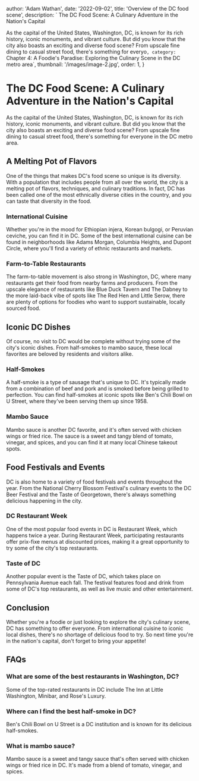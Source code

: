 
  author: 'Adam Wathan',
  date: '2022-09-02',
  title: 'Overview of the DC food scene',
  description: ` The DC Food Scene: A Culinary Adventure in the Nation's Capital

As the capital of the United States, Washington, DC, is known for its rich history, iconic monuments, and vibrant culture. But did you know that the city also boasts an exciting and diverse food scene? From upscale fine dining to casual street food, there's something for everyo`,
  category: `Chapter 4: A Foodie's Paradise: Exploring the Culinary Scene in the DC metro area`,
  thumbnail: '/images/image-2.jpg',
  order: 1,
}

        

# The DC Food Scene: A Culinary Adventure in the Nation's Capital

As the capital of the United States, Washington, DC, is known for its rich history, iconic monuments, and vibrant culture. But did you know that the city also boasts an exciting and diverse food scene? From upscale fine dining to casual street food, there's something for everyone in the DC metro area.

## A Melting Pot of Flavors

One of the things that makes DC's food scene so unique is its diversity. With a population that includes people from all over the world, the city is a melting pot of flavors, techniques, and culinary traditions. In fact, DC has been called one of the most ethnically diverse cities in the country, and you can taste that diversity in the food.

### International Cuisine

Whether you're in the mood for Ethiopian injera, Korean bulgogi, or Peruvian ceviche, you can find it in DC. Some of the best international cuisine can be found in neighborhoods like Adams Morgan, Columbia Heights, and Dupont Circle, where you'll find a variety of ethnic restaurants and markets.

### Farm-to-Table Restaurants

The farm-to-table movement is also strong in Washington, DC, where many restaurants get their food from nearby farms and producers. From the upscale elegance of restaurants like Blue Duck Tavern and The Dabney to the more laid-back vibe of spots like The Red Hen and Little Serow, there are plenty of options for foodies who want to support sustainable, locally sourced food.

## Iconic DC Dishes

Of course, no visit to DC would be complete without trying some of the city's iconic dishes. From half-smokes to mambo sauce, these local favorites are beloved by residents and visitors alike.

### Half-Smokes

A half-smoke is a type of sausage that's unique to DC. It's typically made from a combination of beef and pork and is smoked before being grilled to perfection. You can find half-smokes at iconic spots like Ben's Chili Bowl on U Street, where they've been serving them up since 1958.

### Mambo Sauce

Mambo sauce is another DC favorite, and it's often served with chicken wings or fried rice. The sauce is a sweet and tangy blend of tomato, vinegar, and spices, and you can find it at many local Chinese takeout spots.

## Food Festivals and Events

DC is also home to a variety of food festivals and events throughout the year. From the National Cherry Blossom Festival's culinary events to the DC Beer Festival and the Taste of Georgetown, there's always something delicious happening in the city.

### DC Restaurant Week

One of the most popular food events in DC is Restaurant Week, which happens twice a year. During Restaurant Week, participating restaurants offer prix-fixe menus at discounted prices, making it a great opportunity to try some of the city's top restaurants.

### Taste of DC

Another popular event is the Taste of DC, which takes place on Pennsylvania Avenue each fall. The festival features food and drink from some of DC's top restaurants, as well as live music and other entertainment.

## Conclusion

Whether you're a foodie or just looking to explore the city's culinary scene, DC has something to offer everyone. From international cuisine to iconic local dishes, there's no shortage of delicious food to try. So next time you're in the nation's capital, don't forget to bring your appetite!

## FAQs

### What are some of the best restaurants in Washington, DC?

Some of the top-rated restaurants in DC include The Inn at Little Washington, Minibar, and Rose's Luxury.

### Where can I find the best half-smoke in DC?

Ben's Chili Bowl on U Street is a DC institution and is known for its delicious half-smokes.

### What is mambo sauce?

Mambo sauce is a sweet and tangy sauce that's often served with chicken wings or fried rice in DC. It's made from a blend of tomato, vinegar, and spices.
        